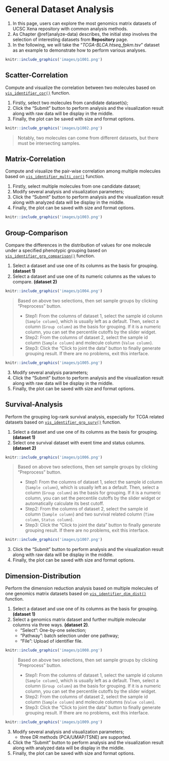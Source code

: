 # General Dataset Analysis {#general-da}

1. In this page, users can explore the most genomics matrix datasets of UCSC Xena repository with common analysis methods.
2. As Chapter \@ref(analyze-data) describes, the initial step involves the selection of interesting datasets from **Repository** page. 
3. In the following, we will take the "*TCGA-BLCA.htseq_fpkm.tsv*" dataset as an example to demonstrate how to perform various analyses.

```r
knitr::include_graphics('images/p1001.png')
```

## Scatter-Correlation {#m-vis-identifier-cor}

Compute and visualize the correlation between two molecules based on [`vis_identifier_cor()`](#vis-identifier-cor) function.

1. Firstly, select two molecules from candidate dataset(s);
2. Click the "Submit" button to perform analysis and the visualization result along with raw data will be display in the middle.
3. Finally, the plot can be saved with size and format options.

```r
knitr::include_graphics('images/p1002.png')
```

> Notably, two molecules can come from different datasets, but there must be intersecting samples.



## Matrix-Correlation {#m-vis-identifier-multi-cor}

Compute and visualize the pair-wise correlation among multiple molecules based on [`vis_identifier_multi_cor()`](#vis-identifier-multi-cor) function.

1. Firstly, select multiple molecules from one candidate dataset;
2. Modify several analysis and visualization parameters;
3. Click the "Submit" button to perform analysis and the visualization result along with analyzed data will be display in the middle.
4. Finally, the plot can be saved with size and format options.

```r
knitr::include_graphics('images/p1003.png')
```



## Group-Comparison {#m-vis-identifier-grp-comparison}

Compare the differences in the distribution of values for one molecule under a specified phenotypic grouping based on [`vis_identifier_grp_comparison()`](#vis-identifier-grp-comparison) function. 

1. Select a dataset and use one of its columns as the basis for grouping. **(dataset 1)**
2. Select a dataset and use one of its numeric columns as the values to compare. **(dataset 2)**

```r
knitr::include_graphics('images/p1004.png')
```


> Based on above two selections, then set sample groups by clicking "Preprocess" button.
>
> - Step1: From the columns  of dataset 1, select the sample id column (`Sample column`), which is usually left as a default. Then, select a column (`Group column`) as the basis for grouping. If it is a numeric column, you can set the percentile cutoffs by  the slider widget.
> - Step2: From the columns  of dataset 2, select the sample id column (`Sample column`) and molecule column (`Value column`).
> - Step3: Click the "Click to joint the data" button to finally generate grouping result. If there are no problems, exit this interface.
>
>

```r
knitr::include_graphics('images/p1005.png')
```


3. Modify several analysis parameters;
4. Click the "Submit" button to perform analysis and the visualization result along with raw data will be display in the middle.
5. Finally, the plot can be saved with size and format options.



## Survival-Analysis {#m-vis-identifier-grp-surv}

Perform the grouping log-rank survival analysis, especially for TCGA related datasets based on [`vis_identifier_grp_surv()`](#vis-identifier-grp-surv) function. 

1. Select a dataset and use one of its columns as the basis for grouping. **(dataset 1)**
2. Select one survival dataset with event time and status columns. **(dataset 2)**

```r
knitr::include_graphics('images/p1006.png')
```

> Based on above two selections, then set sample groups by clicking "Preprocess" button.
>
> - Step1: From the columns  of dataset 1, select the sample id column (`Sample column`), which is usually left as a default. Then, select a column (`Group column`) as the basis for grouping. If it is a numeric column, you can set the percentile cutoffs by  the slider widget or automatically calculate its best cutoff.
> - Step2: From the columns  of dataset 2, select the sample id column (`Sample column`) and two survival related column (`Time column`, `Status column`).
> - Step3: Click the "Click to joint the data" button to finally generate grouping result. If there are no problems, exit this interface.

```r
knitr::include_graphics('images/p1007.png')
```

3. Click the "Submit" button to perform analysis and the visualization result along with raw data will be display in the middle.
4. Finally, the plot can be saved with size and format options.



## Dimension-Distribution {#m-vis-identifier-dim-dist}

Perform the dimension reduction analysis based on multiple molecules of one genomics matrix datasets based on [`vis_identifier_dim_dist()`](#vis-identifier-dim-dist) function. 

1. Select a dataset and use one of its columns as the basis for grouping. **(dataset 1)**
2. Select a genomics matrix dataset and further multiple molecular columns via three ways. **(dataset 2)**.
   - "Select": One-by-one selection;
   - "Pathway": batch selection under one pathway;
   - "File": Upload of identifier file.

```r
knitr::include_graphics('images/p1008.png')
```



> Based on above two selections, then set sample groups by clicking "Preprocess" button.
>
> - Step1: From the columns  of dataset 1, select the sample id column (`Sample column`), which is usually left as a default. Then, select a column (`Group column`) as the basis for grouping. If it is a numeric column, you can set the percentile cutoffs by  the slider widget.
> - Step2: From the columns  of dataset 2, select the sample id column (`Sample column`) and molecule columns (`Value column`).
> - Step3: Click the "Click to joint the data" button to finally generate grouping result. If there are no problems, exit this interface.

```r
knitr::include_graphics('images/p1009.png')
```

3. Modify several analysis and visualization parameters;
   - three DR methods (PCA/UMAP/TSNE) are supported.
4. Click the "Submit" button to perform analysis and the visualization result along with analyzed data will be display in the middle.
5. Finally, the plot can be saved with size and format options.
